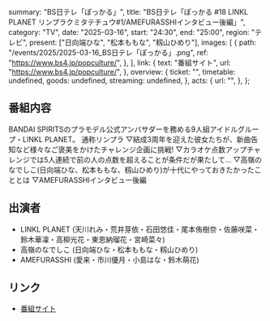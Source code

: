   summary: "BS日テレ「ぽっかる」",
  title:
    "BS日テレ「ぽっかる #18 LINKL PLANET リンプラクミタテチュウ#1/AMEFURASSHIインタビュー後編」",
  category: "TV",
  date: "2025-03-16",
  start: "24:30",
  end: "25:00",
  region: "テレビ",
  present: ["日向端ひな", "松本ももな", "籾山ひめり"],
  images: [
    {
      path: "/events/2025/2025-03-16_BS日テレ「ぽっかる」.png",
      ref: "https://www.bs4.jp/popculture/",
    },
  ],
  link: {
    text: "番組サイト",
    url: "https://www.bs4.jp/popculture/",
  },
  overview: {
    ticket: "",
    timetable: undefined,
    goods: undefined,
    streaming: undefined,
  },
  acts: {
    url: "",
  },
};

## 番組内容

BANDAI SPIRITSのプラモデル公式アンバサダーを務める9人組アイドルグループ・LINKL PLANET。
通称リンプラ
▽結成3周年を迎えた彼女たちが、新曲告知など様々なご褒美をかけたチャレンジ企画に挑戦!
▽カラオケ点数アップチャレンジでは5人連続で前の人の点数を超えることが条件だが果たして…
▽高嶺のなでしこ(日向端ひな、松本ももな、籾山ひめり)が十代にやっておきたかったこととは
▽AMEFURASSHIインタビュー後編

## 出演者

- LINKL PLANET (天川れみ・荒井芽依・石田悠佳・尾本侑樹奈・佐藤咲菜・鈴木華凜・高柳光花・東恩納瑠花・宮崎菜々)
- 高嶺のなでしこ (日向端ひな・松本ももな・籾山ひめり)
- AMEFURASSHI (愛来・市川優月・小島はな・鈴木萌花)

## リンク

- [番組サイト](https://www.bs4.jp/popculture/)
